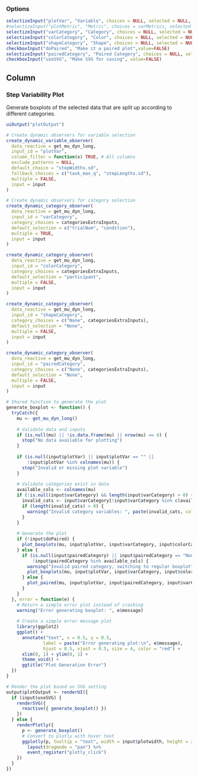 ### Options

```r
selectizeInput("plotVar", "Variable", choices = NULL, selected = NULL, multiple = FALSE)
#selectizeInput("plotMetric", "Metric", choices = varMetrics, selected = varMetrics[1], multiple = FALSE)
selectizeInput("varCategory", "Category", choices = NULL, selected = NULL, multiple = TRUE)
selectizeInput("colorCategory", "Color", choices = NULL, selected = NULL, multiple = FALSE)
selectizeInput("shapeCategory", "Shape", choices = NULL, selected = NULL, multiple = FALSE)
checkboxInput("doPaired", "Make it a paired plot",value=FALSE)
selectizeInput("pairedCategory", "Paired Category", choices = NULL, selected = NULL, multiple = FALSE)
checkboxInput("useSVG", "Make SVG for saving", value=FALSE)
```

Column
--------------------------------------------

### Step Variability Plot  {data-height=2500}
Generate boxplots of the selected data that are split up according to different categories.
```r
uiOutput("plotOutput")
```

```r
# Create dynamic observers for variable selection
create_dynamic_variable_observer(
  data_reactive = get_mu_dyn_long,
  input_id = "plotVar",
  column_filter = function(x) TRUE, # All columns
  exclude_patterns = NULL,
  default_choice = "stepWidths.sd",
  fallback_choices = c("task_max_q", "stepLengths.sd"),
  multiple = FALSE,
  input = input
)

# Create dynamic observers for category selection
create_dynamic_category_observer(
  data_reactive = get_mu_dyn_long,
  input_id = "varCategory",
  category_choices = categoriesExtraInputs,
  default_selection = c("trialNum", "condition"),
  multiple = TRUE,
  input = input
)

create_dynamic_category_observer(
  data_reactive = get_mu_dyn_long,
  input_id = "colorCategory",
  category_choices = categoriesExtraInputs,
  default_selection = "participant",
  multiple = FALSE,
  input = input
)

create_dynamic_category_observer(
  data_reactive = get_mu_dyn_long,
  input_id = "shapeCategory",
  category_choices = c("None", categoriesExtraInputs),
  default_selection = "None",
  multiple = FALSE,
  input = input
)

create_dynamic_category_observer(
  data_reactive = get_mu_dyn_long,
  input_id = "pairedCategory",
  category_choices = c("None", categoriesExtraInputs),
  default_selection = "None",
  multiple = FALSE,
  input = input
)

# Shared function to generate the plot
generate_boxplot <- function() {
  tryCatch({
    mu <- get_mu_dyn_long()
    
    # Validate data and inputs
    if (is.null(mu) || !is.data.frame(mu) || nrow(mu) == 0) {
      stop("No data available for plotting")
    }
    
    if (is.null(input$plotVar) || input$plotVar == "" || 
        !input$plotVar %in% colnames(mu)) {
      stop("Invalid or missing plot variable")
    }
    
    # Validate categories exist in data
    available_cols <- colnames(mu)
    if (!is.null(input$varCategory) && length(input$varCategory) > 0) {
      invalid_cats <- input$varCategory[!input$varCategory %in% c(available_cols, "None")]
      if (length(invalid_cats) > 0) {
        warning("Invalid category variables: ", paste(invalid_cats, collapse = ", "))
      }
    }
    
    # Generate the plot
    if (!input$doPaired) {
      plot_boxplots(mu, input$plotVar, input$varCategory, input$colorCategory, input$shapeCategory, input$baseSize)
    } else {
      if (is.null(input$pairedCategory) || input$pairedCategory == "None" || 
          !input$pairedCategory %in% available_cols) {
        warning("Invalid paired category, switching to regular boxplot")
        plot_boxplots(mu, input$plotVar, input$varCategory, input$colorCategory, input$shapeCategory, input$baseSize)
      } else {
        plot_paired(mu, input$plotVar, input$pairedCategory, input$varCategory, input$colorCategory, input$shapeCategory, input$baseSize)
      }
    }
  }, error = function(e) {
    # Return a simple error plot instead of crashing
    warning("Error generating boxplot: ", e$message)
    
    # Create a simple error message plot
    library(ggplot2)
    ggplot() + 
      annotate("text", x = 0.5, y = 0.5, 
              label = paste("Error generating plot:\n", e$message), 
              hjust = 0.5, vjust = 0.5, size = 4, color = "red") +
      xlim(0, 1) + ylim(0, 1) +
      theme_void() +
      ggtitle("Plot Generation Error")
  })
}

# Render the plot based on SVG setting
output$plotOutput <- renderUI({
  if (input$useSVG) {
    renderSVG({ 
      reactive({ generate_boxplot() })
    })
  } else {
    renderPlotly({
      p <- generate_boxplot()
      # Convert to plotly with hover text
      ggplotly(p, tooltip = "text", width = input$plotwidth, height = input$plotheight, source = "boxplot_page") %>%
        layout(dragmode = "pan") %>%
        event_register("plotly_click")
    })
  }
})
```
